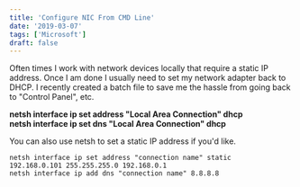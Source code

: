 ```yaml
---
title: 'Configure NIC From CMD Line'
date: '2019-03-07'
tags: ['Microsoft']
draft: false
---
```

Often times I work with network devices locally that require a static IP address. Once I am done I usually need to set my network adapter back to DHCP. I recently created a batch file to save me the hassle from going back to "Control Panel", etc.  
  
**netsh interface ip set address "Local Area Connection" dhcp  
netsh interface ip set dns "Local Area Connection" dhcp**  
  
You can also use netsh to set a static IP address if you'd like.  

```
netsh interface ip set address "connection name" static 
192.168.0.101 255.255.255.0 192.168.0.1  
netsh interface ip add dns "connection name" 8.8.8.8

```